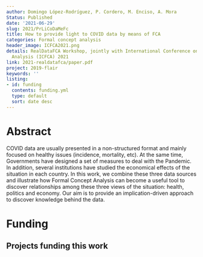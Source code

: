```yaml
---
author: Domingo López-Rodríguez, P. Cordero, M. Enciso, A. Mora
Status: Published
date: '2021-06-29'
slug: 2021/PrLiCoDaMeFc
title: How to provide light to COVID data by means of FCA
categories: Formal concept analysis
header_image: ICFCA2021.png
details: RealDataFCA Workshop, jointly with International Conference on Formal Concept
  Analysis (ICFCA) 2021
link: 2021-realdatafca/paper.pdf
project: 2019-flair
keywords: ''
listing:
- id: funding
  contents: funding.yml
  type: default
  sort: date desc
---
```



# Abstract


COVID data are usually presented in a non-structured format and mainly
  focused on healthy issues (incidence, mortality, etc). At the same time, Governments
  have designed a set of measures to deal with the Pandemic. In addition, several
  institutions have studied the economical effects of the situation in each country.
  In this work, we combine these three data sources and  illustrate how Formal Concept
  Analysis can become a useful tool to discover relationships among these three views
  of the situation: health, politics and economy. Our aim is to provide an implication-driven
  approach to discover knowledge behind the data.





# Funding
::: {.callout-note appearance='minimal' collapse=false}
## Projects funding this work

:::{#funding}
:::
:::


















